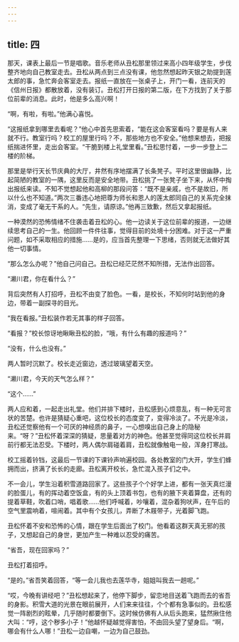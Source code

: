 ```yaml
---
---
---
```

title: 四
---




那天，课表上最后一节是唱歌。音乐老师从丑松那里领过来高小四年级学生，步伐整齐地向自己教室走去。丑松从两点到三点没有课，他忽然想起昨天银之助提到莲太郎的事，急忙奔会客室走去。报纸一直放在一张桌子上，开门一看，连前天的《信州日报》都散放着，没有装订。丑松打开日报的第二版，在下方找到了关于那位前辈的消息。此时，他是多么高兴啊！

“啊，有啦，有啦。”他满心喜悦。

“这报纸拿到哪里去看呢？”他心中首先思索着，“能在这会客室看吗？要是有人来就不行。教室行吗？校工的屋里行吗？不，那些地方也不安全。”他想来想去，把报纸揣进怀里，走出会客室。“干脆到楼上礼堂里看。”丑松思忖着，一步一步登上二楼的阶梯。

那里是举行天长节庆典的大厅，井然有序地摆满了长条凳子。平时这里很幽静，比起简陋的教室的一隅，这里反而是安全地带。丑松挑了一张凳子坐下来，从怀中掏出报纸来读。不知不觉想起他和高柳的那段问答：“既不是亲戚，也不是故旧，所以什么也不知道。”两次三番违心地把尊为师长和恩人的莲太郎同自己的关系完全抹消，变成了毫无干系的人。“先生，请原谅。”他再三致歉，然后又拿起报纸。

一种漠然的恐怖情绪不住袭击着丑松的心。他一边读关于这位前辈的报道，一边继续思考自己的一生。他回顾一件件往事，觉得目前的处境十分困难。对于这一严重问题，如不采取相应的措施……是的，应当首先整理一下思绪，否则就无法做好其他一切事情。

“那么怎么办呢？”他自己问自己。丑松已经茫茫然不知所措，无法作出回答。

“濑川君，你在看什么？”

背后突然有人打招呼，丑松不由变了脸色。一看，是校长，不知何时站到他的身边，带着一副探寻的目光。

“我在看报。”丑松装作若无其事的样子回答。

“看报？”校长惊讶地瞅瞅丑松的脸，“哦，有什么有趣的报道吗？”

“没有，什么也没有。”

两人暂时沉默了。校长走近窗边，透过玻璃望着天空。

“濑川君，今天的天气怎么样？”

“这个……”

两人应和着，一起走出礼堂。他们并排下楼时，丑松感到心烦意乱，有一种无可言状的苦楚。也许是猜疑心重吧，这位校长的态度变了，变得冷淡了。不光是冷淡，丑松还觉察他有一个可厌的神经质的鼻子，一心想嗅出自己身上的隐秘来。“呀？”丑松怀着深深的猜疑，思量着对方的神色。他甚至觉得同这位校长并肩前行都无法忍受。下楼时，两人偶尔肩碰着肩，丑松就像触电一般，浑身打寒战。

校工摇着铃铛，这最后一节课的下课铃声响遍校园。各处教室的门大开，学生们蜂拥而出，挤满了长长的走廊。丑松离开校长，急忙混入孩子们之中。

不一会儿，学生沿着积雪道路回家了。这些孩子个个好学上进，都有一张天真烂漫的脸蛋儿，有的挥动着空饭盒，有的头上顶着书包，也有的腋下夹着算盘，还有的提着草鞋，吹着口哨，唱着歌……他们呼喊着，吵嚷着，混杂着狗吠声，在午后的空气里震响着，喧闹着。其中有个女孩儿，弄断了木屐带子，光着脚飞跑。

丑松怀着不安和恐怖的心情，跟在学生后面出了校门。他看着这群天真无邪的孩子，又想起自己的身世，更加产生一种难以忍受的痛苦。

“省吾，现在回家吗？”

丑松打着招呼。

“是的。”省吾笑着回答，“等一会儿我也去莲华寺，姐姐叫我去一趟呢。”

“哎，今晚有讲经吧？”丑松想起来了，他停下脚步，留恋地目送着飞跑而去的省吾的身影。积雪大道的光景在眼前展开，人们来来往往，个个都有急事似的。丑松感觉一阵剧烈的眩晕，几乎随时都要倒下。这时候仿佛有人从后头跑来，猛然揪住他大叫：“哼，这个秽多小子！”他越怀疑越觉得害怕，不由回头望了望身后。“啊，哪会有什么人哪！”丑松一边自嘲，一边为自己鼓劲。